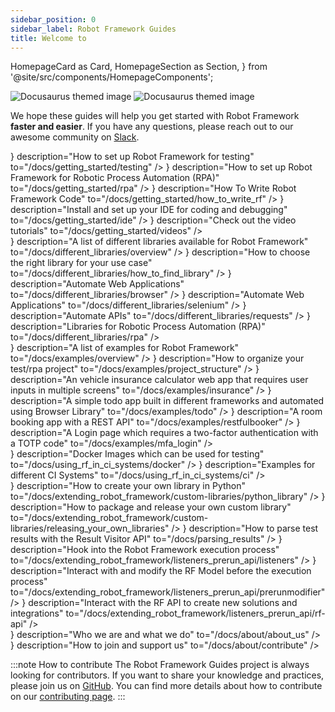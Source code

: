 ---
sidebar_position: 0
sidebar_label: Robot Framework Guides
title: Welcome to
---
  HomepageCard as Card,
  HomepageSection as Section,
} from '@site/src/components/HomepageComponents';


![Docusaurus themed image](/img/rf_guides_light.svg#gh-light-mode-only)
![Docusaurus themed image](/img/rf_guides_dark.svg#gh-dark-mode-only)

We hope these guides will help you get started with Robot Framework **faster and easier**.
If you have any questions, please reach out to our awesome community on [Slack](https://slack.robotframework.org/).

 <Section title="Getting Started" description="Set up your machine to use Robot Framework">
            <Card
              title="Test Automation"
              icon={<BugIcon/>}
              description="How to set up Robot Framework for testing"
              to="/docs/getting_started/testing"
            />
            <Card
              title="RPA"
              icon={<BotIcon/>}
              description="How to set up Robot Framework for Robotic Process Automation (RPA)"
              to="/docs/getting_started/rpa"
            />
            <Card
              title="Your First Code"
              icon={<Code2Icon/>}
              description="How To Write Robot Framework Code"
              to="/docs/getting_started/how_to_write_rf"
            />
            <Card
              title="IDE"
              icon={<Code2Icon/>}
              description="Install and set up your IDE for coding and debugging"
              to="/docs/getting_started/ide"
            />
            <Card
              title="Videos"
              icon={<VideoIcon/>}
              description="Check out the video tutorials"
              to="/docs/getting_started/videos"
            />
          </Section>

 <Section title="Libraries" description="Steering and Automating different technologies">
              <Card
              title="Library Overview"
              icon={<ListIcon/>}
              description="A list of different libraries available for Robot Framework"
              to="/docs/different_libraries/overview"
            />
             <Card
              title="Which Library?"
              icon={<HelpCircleIcon/>}
              description="How to choose the right library for your use case"
              to="/docs/different_libraries/how_to_find_library"
            />
            <Card
              title="Browser Library"
              icon={<MonitorIcon/>}
              description="Automate Web Applications"
              to="/docs/different_libraries/browser"
            />
            <Card
              title="Selenium Library"
              icon={<MonitorIcon/>}
              description="Automate Web Applications"
              to="/docs/different_libraries/selenium"
            />
            <Card
              title="Requests Library"
              icon={<ArrowUpDownIcon/>}
              description="Automate APIs"
              to="/docs/different_libraries/requests"
            />
            <Card
              title="RPA"
              icon={<BotIcon/>}
              description="Libraries for Robotic Process Automation (RPA)"
              to="/docs/different_libraries/rpa"
            />
          </Section>

 <Section title="Examples" description="Examples which show how to use Robot Framework and its Libraries">
            <Card
              title="Examples Overview"
              icon={<ListIcon/>}
              description="A list of examples for Robot Framework"
              to="/docs/examples/overview"
            />
            <Card
              title="Project Structure"
              icon={<FolderTreeIcon/>}
              description="How to organize your test/rpa project"
              to="/docs/examples/project_structure"
            />
            <Card
              title="Vehicle Insurance Application"
              icon={<CarIcon/>}
              description="An vehicle insurance calculator web app that requires user inputs in multiple screens"
              to="/docs/examples/insurance"
            />
            <Card
              title="ToDo App"
              icon={<ListChecksIcon/>}
              description="A simple todo app built in different frameworks and automated using Browser Library"
              to="/docs/examples/todo"
            />
            <Card
              title="Restful Booker"
              icon={<BedIcon/>}
              description="A room booking app with a REST API"
              to="/docs/examples/restfulbooker"
            />
            <Card
              title="MFA Login"
              icon={<LoginIcon/>}
              description="A Login page which requires a two-factor authentication with a TOTP code"
              to="/docs/examples/mfa_login"
            />
          </Section>

<Section title="Docker and CI" description="How to run Robot Framework in Containers and in CI Systems">
            <Card
              title="Docker Images"
              icon={<PackageIcon/>}
              description="Docker Images which can be used for testing"
              to="/docs/using_rf_in_ci_systems/docker"
            />
            <Card
              title="CI Systems"
              icon={<ToyBrickIcon/>}
              description="Examples for different CI Systems"
              to="/docs/using_rf_in_ci_systems/ci"
            />
          </Section>

  <Section title="Custom Libraries and APIs" description="How to extend Robot Framwork and unleash its full potential via the API">
            <Card
              title="Python Library"
              icon={<FileCodeIcon/>}
              description="How to create your own library in Python"
              to="/docs/extending_robot_framework/custom-libraries/python_library"
            />
            <Card
              title="Package and Release a Library"
              icon={<RocketIcon/>}
              description="How to package and release your own custom library"
              to="/docs/extending_robot_framework/custom-libraries/releasing_your_own_libraries"
            />
            <Card
              title="Parse Test Results"
              icon={<MicroscopeIcon/>}
              description="How to parse test results with the Result Visitor API"
              to="/docs/parsing_results"
            />
             <Card
              title="Listeners"
              icon={<EarIcon/>}
              description="Hook into the Robot Framework execution process"
              to="/docs/extending_robot_framework/listeners_prerun_api/listeners"
            />
            <Card
              title="PrerunModifiers"
              icon={<ListStartIcon/>}
              description="Interact with and modify the RF Model before the execution process"
              to="/docs/extending_robot_framework/listeners_prerun_api/prerunmodifier"
            />
            <Card
              title="API"
              icon={<ComponentIcon/>}
              description="Interact with the RF API to create new solutions and integrations"
              to="/docs/extending_robot_framework/listeners_prerun_api/rf-api"
            />
          </Section>

 <Section title="About Robot Framework Guides" description="Something about us and how to support the project">
            <Card
              title="About Us"
              icon={<UsersIcon/>}
              description="Who we are and what we do"
              to="/docs/about/about_us"
            />
            <Card
              title="Contribute"
              icon={<HeartHandshakeIcon/>}
              description="How to join and support us"
              to="/docs/about/contribute"
            />
          </Section>



:::note How to contribute
The Robot Framework Guides project is always looking for contributors.
If you want to share your knowledge and practices, please join us on [GitHub](https://github.com/MarketSquare/robotframeworkguides).
You can find more details about how to contribute on our [contributing page](/docs/about/contribute).
:::

